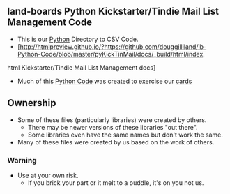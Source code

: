 == land-boards Python Kickstarter/Tindie Mail List Management Code ==

* This is our [https://www.python.org/ Python] Directory to CSV Code.
* [http://htmlpreview.github.io/?https://github.com/douggilliland/lb-Python-Code/blob/master/pyKickTinMail/docs/_build/html/index.
html Kickstarter/Tindie Mail List Management docs]
* Much of this [http://land-boards.com/blwiki/index.php?title=Python_Code Python Code] was created to exercise our [http://land-boards.com/blwiki/index.php cards]

== Ownership ==

* Some of these files (particularly libraries) were created by others.
** There may be newer versions of these libraries "out there".
** Some libraries even have the same names but don't work the same.
* Many of these files were created by us based on the work of others.

=== Warning ===

* Use at your own risk.
** If you brick your part or it melt to a puddle, it's on you not us.
